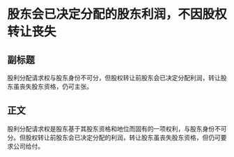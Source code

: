 # 股东会已决定分配的股东利润，不因股权转让丧失
## 副标题
股利分配请求权与股东身份不可分，但股权转让前股东会已决定分配利润，转让股东虽丧失股东资格，仍可主张。
## 正文
股利分配请求权是股东基于其股东资格和地位而固有的一项权利，与股东身份不可分。但股权转让前股东会已决定分配的利润，转让股东虽丧失股东资格，但仍可要求公司给付。